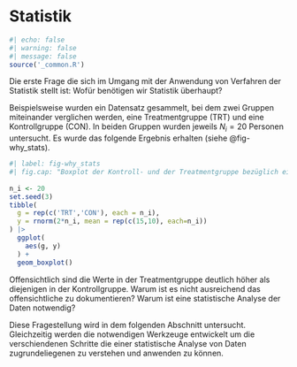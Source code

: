 # Statistik 

```r
#| echo: false
#| warning: false
#| message: false
source('_common.R')
```


Die erste Frage die sich im Umgang mit der Anwendung von Verfahren der Statistik stellt ist:
Wofür benötigen wir Statistik überhaupt?

Beispielsweise wurden ein Datensatz gesammelt, bei dem zwei Gruppen miteinander verglichen werden, eine Treatmentgruppe (TRT) und eine Kontrollgruppe (CON). In beiden Gruppen wurden jeweils $N_i = 20$ Personen untersucht. Es wurde das folgende Ergebnis erhalten (siehe @fig-why_stats). 

```r
#| label: fig-why_stats
#| fig.cap: "Boxplot der Kontroll- und der Treatmentgruppe bezüglich einer abhängigen Variable"
 
n_i <- 20
set.seed(3)
tibble(
  g = rep(c('TRT','CON'), each = n_i),
  y = rnorm(2*n_i, mean = rep(c(15,10), each=n_i))
) |> 
  ggplot(
    aes(g, y)
  ) +
  geom_boxplot()
```

Offensichtlich sind die Werte in der Treatmentgruppe deutlich höher als diejenigen in der Kontrollgruppe. Warum ist es nicht ausreichend das offensichtliche zu dokumentieren? Warum ist eine statistische Analyse der Daten notwendig?

Diese Fragestellung wird in dem folgenden Abschnitt untersucht. Gleichzeitig werden die notwendigen Werkzeuge entwickelt um die verschiendenen Schritte die einer statistische Analyse von Daten zugrundeliegenen zu verstehen und anwenden zu können.
